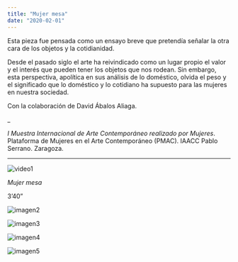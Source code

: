 ```yaml
---
title: "Mujer mesa"
date: "2020-02-01"
---
```


Esta pieza fue pensada como un ensayo breve que pretendía señalar la otra cara de los objetos y la cotidianidad.

Desde el pasado siglo el arte ha reivindicado como un lugar propio el valor y el interés que pueden tener los objetos que nos rodean. Sin embargo, esta perspectiva, apolítica en sus análisis de lo doméstico, olvida el peso y el significado que lo doméstico y lo cotidiano ha supuesto para las mujeres en nuestra sociedad.

Con la colaboración de David Ábalos Aliaga.

_

_I Muestra Internacional de Arte Contemporáneo realizado por Mujeres_.
Plataforma de Mujeres en el Arte Contemporáneo (PMAC).
IAACC Pablo Serrano.
Zaragoza.

---

![video1](https://youtu.be/CfxlO17Lki0)

_Mujer mesa_

3’40”

![imagen2](./imagenes/mujer-mesa-02.jpg)

![imagen3](./imagenes/mujer-mesa-03.jpg)

![imagen4](./imagenes/mujer-mesa-04.jpg)

![imagen5](./imagenes/mujer-mesa-05.jpg)